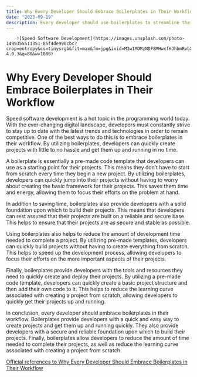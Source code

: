 ```yaml
---
title: Why Every Developer Should Embrace Boilerplates in Their Workflow
date: "2023-09-19"
description: Every developer should use boilerplates to streamline their workflow and save time. Boilerplates provide a great starting point for projects and can help reduce development time.
---
```

        ![Speed Software Development](https://images.unsplash.com/photo-1499355511351-85f4de990cbc?crop=entropy&cs=tinysrgb&fit=max&fm=jpg&ixid=M3w1MDMzNDF8MHwxfHJhbmRvbXx8fHx8fHx8fDE2OTUxMjcyMzV8&ixlib=rb-4.0.3&q=80&w=1080)

# Why Every Developer Should Embrace Boilerplates in Their Workflow

Speed software development is a hot topic in the programming world today. With the ever-changing digital landscape, developers must constantly strive to stay up to date with the latest trends and technologies in order to remain competitive. One of the best ways to do this is to embrace boilerplates in their workflow. By utilizing boilerplates, developers can quickly create projects with little to no hassle and get them up and running in no time.

A boilerplate is essentially a pre-made code template that developers can use as a starting point for their projects. This means they don’t have to start from scratch every time they begin a new project. By utilizing boilerplates, developers can quickly jump into their projects without having to worry about creating the basic framework for their projects. This saves them time and energy, allowing them to focus their efforts on the problem at hand.

In addition to saving time, boilerplates also provide developers with a solid foundation upon which to build their projects. This means that developers can rest assured that their projects are built on a reliable and secure base. This helps to ensure that their projects are as secure and stable as possible.

Using boilerplates also helps to reduce the amount of development time needed to complete a project. By utilizing pre-made templates, developers can quickly build projects without having to create everything from scratch. This helps to speed up the development process, allowing developers to focus their efforts on the more important aspects of their projects.

Finally, boilerplates provide developers with the tools and resources they need to quickly create and deploy their projects. By utilizing a pre-made code template, developers can quickly create a basic project structure and then add their own code to it. This helps to reduce the learning curve associated with creating a project from scratch, allowing developers to quickly get their projects up and running.

In conclusion, every developer should embrace boilerplates in their workflow. Boilerplates provide developers with a quick and easy way to create projects and get them up and running quickly. They also provide developers with a secure and reliable foundation upon which to build their projects. Finally, boilerplates allow developers to reduce the amount of time needed to complete their projects, as well as reduce the learning curve associated with creating a project from scratch.

[Official references to Why Every Developer Should Embrace Boilerplates in Their Workflow](https://www.sitepoint.com/boilerplate-templates-for-developers/)